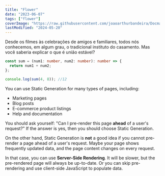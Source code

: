 ```yaml
---
title: "Flower"
date: "2023-06-07"
tags: ["flower"]
coverImage: "https://raw.githubusercontent.com/joaoarthurbandeira/DocmaBlogPosts/main/images/flower.jpeg"
lastModified: "2024-05-20"
---
```


Desde os filmes às celebrações de amigos e familiares, todos nós conhecemos, em algum grau, o tradicional instituto do casamento. Mas você saberia explicar o que é união estável?

```ts
const sum = (num1: number, num2: number): number => {
  return num1 + num2;
};

console.log(sum(4, 8)); //12
```

You can use Static Generation for many types of pages, including:

- Marketing pages
- Blog posts
- E-commerce product listings
- Help and documentation

You should ask yourself: "Can I pre-render this page **ahead** of a user's request?" If the answer is yes, then you should choose Static Generation.

<CustomImage
  src="https://raw.githubusercontent.com/joaoarthurbandeira/DocmaBlogPosts/main/images/NextLevel1.png"
  alt="Warning: Next Level Ahead"
/>

On the other hand, Static Generation is **not** a good idea if you cannot pre-render a page ahead of a user's request. Maybe your page shows frequently updated data, and the page content changes on every request.

In that case, you can use **Server-Side Rendering**. It will be slower, but the pre-rendered page will always be up-to-date. Or you can skip pre-rendering and use client-side JavaScript to populate data.
